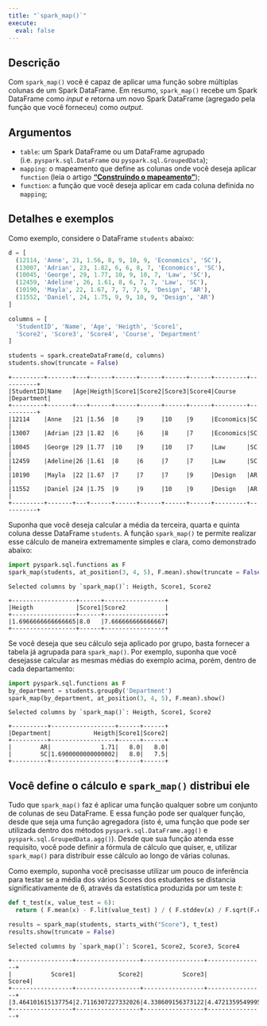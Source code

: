 ```yaml
---
title: "`spark_map()`"
execute:
  eval: false
---
```


## Descrição

Com `spark_map()` você é capaz de aplicar uma função sobre múltiplas colunas de um Spark DataFrame. Em resumo, `spark_map()` recebe um Spark DataFrame como *input* e retorna um novo Spark DataFrame (agregado pela função que você forneceu) como *output*.

## Argumentos

- `table`: um Spark DataFrame ou um DataFrame agrupado (i.e. `pyspark.sql.DataFrame` ou `pyspark.sql.GroupedData`);
- `mapping`: o mapeamento que define as colunas onde você deseja aplicar `function` (leia o artigo [**"Construindo o mapeamento"**](https://github.com/pedropark99/spark_map/blob/main/doc/portuguese/artigos/construindo-mapeamento.md));
- `function`: a função que você deseja aplicar em cada coluna definida no `mapping`;


## Detalhes e exemplos

Como exemplo, considere o DataFrame `students` abaixo:

```python
d = [
  (12114, 'Anne', 21, 1.56, 8, 9, 10, 9, 'Economics', 'SC'),
  (13007, 'Adrian', 23, 1.82, 6, 6, 8, 7, 'Economics', 'SC'),
  (10045, 'George', 29, 1.77, 10, 9, 10, 7, 'Law', 'SC'),
  (12459, 'Adeline', 26, 1.61, 8, 6, 7, 7, 'Law', 'SC'),
  (10190, 'Mayla', 22, 1.67, 7, 7, 7, 9, 'Design', 'AR'),
  (11552, 'Daniel', 24, 1.75, 9, 9, 10, 9, 'Design', 'AR')
]

columns = [
  'StudentID', 'Name', 'Age', 'Heigth', 'Score1',
  'Score2', 'Score3', 'Score4', 'Course', 'Department'
] 

students = spark.createDataFrame(d, columns)
students.show(truncate = False)
```

```
+---------+-------+---+------+------+------+------+------+---------+----------+
|StudentID|Name   |Age|Heigth|Score1|Score2|Score3|Score4|Course   |Department|
+---------+-------+---+------+------+------+------+------+---------+----------+
|12114    |Anne   |21 |1.56  |8     |9     |10    |9     |Economics|SC        |
|13007    |Adrian |23 |1.82  |6     |6     |8     |7     |Economics|SC        |
|10045    |George |29 |1.77  |10    |9     |10    |7     |Law      |SC        |
|12459    |Adeline|26 |1.61  |8     |6     |7     |7     |Law      |SC        |
|10190    |Mayla  |22 |1.67  |7     |7     |7     |9     |Design   |AR        |
|11552    |Daniel |24 |1.75  |9     |9     |10    |9     |Design   |AR        |
+---------+-------+---+------+------+------+------+------+---------+----------+
```

Suponha que você deseja calcular a média da terceira, quarta e quinta coluna desse DataFrame `students`. A função `spark_map()` te permite realizar esse cálculo de maneira extremamente simples e clara, como demonstrado abaixo:

```python
import pyspark.sql.functions as F
spark_map(students, at_position(3, 4, 5), F.mean).show(truncate = False)
```
```
Selected columns by `spark_map()`: Heigth, Score1, Score2

+------------------+------+-----------------+
|Heigth            |Score1|Score2           |
+------------------+------+-----------------+
|1.6966666666666665|8.0   |7.666666666666667|
+------------------+------+-----------------+
```

Se você deseja que seu cálculo seja aplicado por grupo, basta fornecer a tabela já agrupada para `spark_map()`. Por exemplo, suponha que você desejasse calcular as mesmas médias do exemplo acima, porém, dentro de cada departamento:

```python
import pyspark.sql.functions as F
by_department = students.groupBy('Department')
spark_map(by_department, at_position(3, 4, 5), F.mean).show()
```

```
Selected columns by `spark_map()`: Heigth, Score1, Score2

+----------+------------------+------+------+
|Department|            Heigth|Score1|Score2|
+----------+------------------+------+------+
|        AR|              1.71|   8.0|   8.0|
|        SC|1.6900000000000002|   8.0|   7.5|
+----------+------------------+------+------+
```


## Você define o cálculo e `spark_map()` distribui ele

Tudo que `spark_map()` faz é aplicar uma função qualquer sobre um conjunto de colunas de seu DataFrame. E essa função pode ser qualquer função, desde que seja uma função agregadora (isto é, uma função que pode ser utilizada dentro dos métodos `pyspark.sql.DataFrame.agg()` e `pyspark.sql.GroupedData.agg()`). Desde que sua função atenda esse requisito, você pode definir a fórmula de cálculo que quiser, e, utilizar `spark_map()` para distribuir esse cálculo ao longo de várias colunas.

Como exemplo, suponha você precisasse utilizar um pouco de inferência para testar se a média dos vários Scores dos estudantes se distancia significativamente de 6, através da estatística produzida por um teste *t*:

```python
def t_test(x, value_test = 6):
  return ( F.mean(x) - F.lit(value_test) ) / ( F.stddev(x) / F.sqrt(F.count(x)) )

results = spark_map(students, starts_with("Score"), t_test)
results.show(truncate = False)
```

```
Selected columns by `spark_map()`: Score1, Score2, Score3, Score4

+-----------------+------------------+-----------------+----------------+
|           Score1|            Score2|           Score3|          Score4|
+-----------------+------------------+-----------------+----------------+
|3.464101615137754|2.7116307227332026|4.338609156373122|4.47213595499958|
+-----------------+------------------+-----------------+----------------+
```

